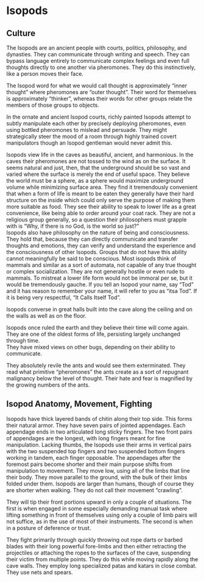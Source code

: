 # Isopods

## Culture

The Isopods are an ancient people with courts, politics, philosophy, and dynasties. They can communicate through writing and speech. They can bypass language entirely to communicate complex feelings and even full thoughts directly to one another via pheromones. They do this instinctively, like a person moves their face.  

The Isopod word for what we would call thought is approximately "inner thought" where pheromones are "outer thought". Their word for themselves is approximately "thinker", whereas their words for other groups relate the members of those groups to objects.  

In the ornate and ancient Isopod courts, richly painted Isopods attempt to subtly manipulate each other by precisely deploying pheromones, even using bottled pheromones to mislead and persuade. They might strategically steer the mood of a room through highly trained covert manipulators though an Isopod gentleman would never admit this.  

Isopods view life in the caves as beautiful, ancient, and harmonious. In the caves their pheromones are not tossed to the wind as on the surface. It seems natural and just, then, that the underground should be so vast and varied where the surface is merely the end of useful space. They believe the world must be a sphere, as a sphere would maximize underground volume while minimizing surface area. They find it tremendously convenient that when a form of life is meant to be eaten they generally have their hard structure on the inside which could only serve the purpose of making them more suitable as food. They see their ability to speak to lower life as a great convenience, like being able to order around your coat rack. They are not a religious group generally, so a question their philosophers must grapple with is "Why, if there is no God, is the world so just?"  
Isopods also have philosophy on the nature of being and consciousness. They hold that, because they can directly communicate and transfer thoughts and emotions, they can verify and understand the experience and the consciousness of other Isopods. Groups that do not have this ability cannot meaningfully be said to be conscious. Most isopods think of mammals and similar as a sort of automata, not capable of any true thought or complex socialization. They are not generally hostile or even rude to mammals. To mistreat a lower life form would not be immoral per se, but it would be tremendously gauche. If you tell an Isopod your name, say "Tod" and it has reason to remember your name, it will refer to you as "itsa Tod". If it is being very respectful, "It Calls Itself Tod".

Isopods converse in great halls built into the cave along the ceiling and on the walls as well as on the floor.  

Isopods once ruled the earth and they believe their time will come again. They are one of the oldest forms of life, persisting largely unchanged through time.  
They have mixed views on other bugs, depending on their ability to communicate.  

They absolutely revile the ants and would see them exterminated. They read what primitive "pheromones" the ants create as a sort of repugnant malignancy below the level of thought. Their hate and fear is magnified by the growing numbers of the ants.   

## Isopod Anatomy, Movement, Fighting

Isopods have thick layered bands of chitin along their top side. This forms their natural armor. They have seven pairs of jointed appendages. Each appendage ends in two articulated long sticky fingers. The two front pairs of appendages are the longest, with long fingers meant for fine manipulation. Lacking thumbs, the Isopods use their arms in vertical pairs with the two suspended top fingers and two suspended bottom fingers working in tandem, each finger opposable. The appendages after the foremost pairs become shorter and their main purpose shifts from manipulation to movement. They move low, using all of the limbs that line their body. They move parallel to the ground, with the bulk of their limbs folded under them. Isopods are larger than humans, though of course they are shorter when walking. They do not call their movement "crawling".

They will tip their front portions upward in only a couple of situations. The first is when engaged in some especially demanding manual task where lifting something in front of themselves using only a couple of limb pairs will not suffice, as in the use of most of their instruments. The second is when in a posture of deference or trust. 

They fight primarily through quickly throwing out rope darts or barbed blades with their long powerful fore-limbs and then either retracting the projectiles or attaching the ropes to the surfaces of the cave, suspending their victim from multiple points. They do this while moving rapidly along the cave walls. They employ long specialized patas and katars in close combat. They use nets and spears.  

<!-- ##  Isopod NPCs

Isopod NPCs (minimal stats): Isopod Spy, Isopod Gentleman, Isopod Senator, Isopod Philosopher,
Isopod NPCs (full stats): Isopod Trophy Hunter, Isopod Raider, Isopod Exile, Isopod Soldier, Isopod Guard -->